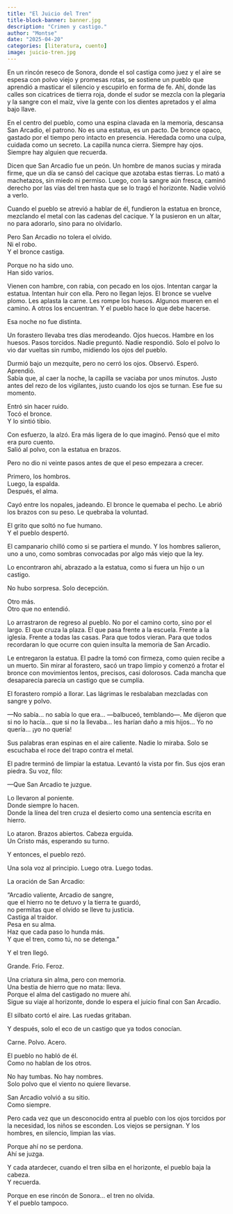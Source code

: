 ```yaml
---
title: "El Juicio del Tren"
title-block-banner: banner.jpg
description: "Crimen y castigo."
author: "Montse"
date: "2025-04-20"
categories: [literatura, cuento]
image: juicio-tren.jpg
---
```


En un rincón reseco de Sonora, donde el sol castiga como juez y el aire se espesa con polvo viejo y promesas rotas, se sostiene un pueblo que aprendió a masticar el silencio y escupirlo en forma de fe. Ahí, donde las calles son cicatrices de tierra roja, donde el sudor se mezcla con la plegaria y la sangre con el maíz, vive la gente con los dientes apretados y el alma bajo llave.  

En el centro del pueblo, como una espina clavada en la memoria, descansa San Arcadio, el patrono. No es una estatua, es un pacto. De bronce opaco, gastado por el tiempo pero intacto en presencia. Heredada como una culpa, cuidada como un secreto. La capilla nunca cierra. Siempre hay ojos. Siempre hay alguien que recuerda.  

Dicen que San Arcadio fue un peón. Un hombre de manos sucias y mirada firme, que un día se cansó del cacique que azotaba estas tierras. Lo mató a machetazos, sin miedo ni permiso. Luego, con la sangre aún fresca, caminó derecho por las vías del tren hasta que se lo tragó el horizonte. Nadie volvió a verlo.  

Cuando el pueblo se atrevió a hablar de él, fundieron la estatua en bronce, mezclando el metal con las cadenas del cacique. Y la pusieron en un altar, no para adorarlo, sino para no olvidarlo.  

Pero San Arcadio no tolera el olvido.  
Ni el robo.  
Y el bronce castiga.  

Porque no ha sido uno.  
Han sido varios.  

Vienen con hambre, con rabia, con pecado en los ojos. Intentan cargar la estatua. Intentan huir con ella. Pero no llegan lejos. El bronce se vuelve plomo. Les aplasta la carne. Les rompe los huesos. Algunos mueren en el camino. A otros los encuentran. Y el pueblo hace lo que debe hacerse.  

Esa noche no fue distinta.  

Un forastero llevaba tres días merodeando. Ojos huecos. Hambre en los huesos. Pasos torcidos. Nadie preguntó. Nadie respondió. Solo el polvo lo vio dar vueltas sin rumbo, midiendo los ojos del pueblo.  

Durmió bajo un mezquite, pero no cerró los ojos. Observó. Esperó. Aprendió.  
Sabía que, al caer la noche, la capilla se vaciaba por unos minutos. Justo antes del rezo de los vigilantes, justo cuando los ojos se turnan. Ese fue su momento.  

Entró sin hacer ruido.  
Tocó el bronce.  
Y lo sintió tibio.  

Con esfuerzo, la alzó. Era más ligera de lo que imaginó. Pensó que el mito era puro cuento.  
Salió al polvo, con la estatua en brazos.  

Pero no dio ni veinte pasos antes de que el peso empezara a crecer.  

Primero, los hombros.  
Luego, la espalda.  
Después, el alma.  

Cayó entre los nopales, jadeando. El bronce le quemaba el pecho. Le abrió los brazos con su peso. Le quebraba la voluntad.  

El grito que soltó no fue humano.  
Y el pueblo despertó.  

El campanario chilló como si se partiera el mundo. Y los hombres salieron, uno a uno, como sombras convocadas por algo más viejo que la ley.  

Lo encontraron ahí, abrazado a la estatua, como si fuera un hijo o un castigo.  

No hubo sorpresa. Solo decepción.  

Otro más.  
Otro que no entendió.  

Lo arrastraron de regreso al pueblo. No por el camino corto, sino por el largo. El que cruza la plaza. El que pasa frente a la escuela. Frente a la iglesia. Frente a todas las casas. Para que todos vieran. Para que todos recordaran lo que ocurre con quien insulta la memoria de San Arcadio.  

Le entregaron la estatua. El padre la tomó con firmeza, como quien recibe a un muerto. Sin mirar al forastero, sacó un trapo limpio y comenzó a frotar el bronce con movimientos lentos, precisos, casi dolorosos. Cada mancha que desaparecía parecía un castigo que se cumplía.

El forastero rompió a llorar. Las lágrimas le resbalaban mezcladas con sangre y polvo.

—No sabía… no sabía lo que era… —balbuceó, temblando—. Me dijeron que si no lo hacía… que si no la llevaba… les harían daño a mis hijos… Yo no quería… ¡yo no quería!

Sus palabras eran espinas en el aire caliente. Nadie lo miraba. Solo se escuchaba el roce del trapo contra el metal.

El padre terminó de limpiar la estatua. Levantó la vista por fin. Sus ojos eran piedra. Su voz, filo:

—Que San Arcadio te juzgue.

Lo llevaron al poniente.  
Donde siempre lo hacen.  
Donde la línea del tren cruza el desierto como una sentencia escrita en hierro.  

Lo ataron. Brazos abiertos. Cabeza erguida.  
Un Cristo más, esperando su turno.  

Y entonces, el pueblo rezó.  

Una sola voz al principio. Luego otra. Luego todas.  

La oración de San Arcadio:  

"Arcadio valiente, Arcadio de sangre,  
que el hierro no te detuvo y la tierra te guardó,  
no permitas que el olvido se lleve tu justicia.  
Castiga al traidor.  
Pesa en su alma.  
Haz que cada paso lo hunda más.  
Y que el tren, como tú, no se detenga."  

Y el tren llegó.  

Grande. Frío. Feroz.  

Una criatura sin alma, pero con memoria.  
Una bestia de hierro que no mata: lleva.  
Porque el alma del castigado no muere ahí.  
Sigue su viaje al horizonte, donde lo espera el juicio final con San Arcadio.  

El silbato cortó el aire. Las ruedas gritaban.  

Y después, solo el eco de un castigo que ya todos conocían.  

Carne. Polvo. Acero.  

El pueblo no habló de él.  
Como no hablan de los otros.  

No hay tumbas. No hay nombres.  
Solo polvo que el viento no quiere llevarse.  

San Arcadio volvió a su sitio.  
Como siempre.  

Pero cada vez que un desconocido entra al pueblo con los ojos torcidos por la necesidad, los niños se esconden. Los viejos se persignan. Y los hombres, en silencio, limpian las vías.  

Porque ahí no se perdona.  
Ahí se juzga.  

Y cada atardecer, cuando el tren silba en el horizonte, el pueblo baja la cabeza.  
Y recuerda.  

Porque en ese rincón de Sonora… el tren no olvida.  
Y el pueblo tampoco.  